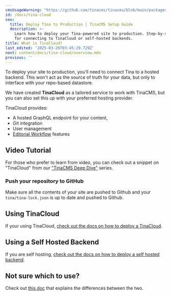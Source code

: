 ```yaml
---
cmsUsageWarning: "https://github.com/tinacms/tinacms/blob/main/packages/tinacms/src/toolkit/react-sidebar/components/local-warning.tsx"
id: /docs/tina-cloud
seo:
  title: Deploy Tina to Production | TinaCMS Setup Guide
  description: >-
    Learn how to deploy your Tina-powered site to production. Step-by-step guide
    for connecting to TinaCloud or self-hosted backends.
title: What is TinaCloud?
last_edited: '2025-03-26T03:45:29.729Z'
next: content/docs/tina-cloud/overview.mdx
previous: ''
---
```


To deploy your site to production, you'll need to connect Tina to a hosted backend. This won't act as the source of truth for your data, but only to interface with your repo-based datastore.

We have created **TinaCloud** as a tailored service to work with TinaCMS, but you can also set this up with your preferred hosting provider.

TinaCloud provides:

* A hosted GraphQL endpoint for your content,
* Git integration
* User management
* [Editorial Workflow](http://localhost:3000/docs/drafts/editorial-workflow) features

## Video Tutorial

For those who prefer to learn from video, you can check out a snippet on "TinaCloud" from our ["TinaCMS Deep Dive"](https://www.youtube.com/watch?v=PcgnJDILv4w\&list=PLPar4H9PHKVqoCwZy79PHr8-W_vA3lAOB\&pp=iAQB) series.

<Youtube embedSrc="https://www.youtube.com/embed/r9vzL_8PEW8?start=39" />

### Push your repository to GitHub

Make sure all the contents of your site are pushed to Github and your `tina/tina-lock.json` is up to date and pushed to Github.

## Using TinaCloud

If your using TinaCloud, [check out the docs on how to deploy a TinaCloud](/docs/tina-cloud/overview).

## Using a Self Hosted Backend

If you are self hosting, [check out the docs on how to deploy a self hosted backend](/docs/self-hosted/overview).

## Not sure which to use?

Check out [this doc](/docs/introduction/faq#what-is-tina-cloud) that explains the differences between the two.

